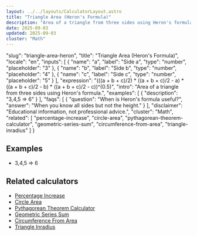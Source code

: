 ```yaml
---
layout: ../../layouts/CalculatorLayout.astro
title: "Triangle Area (Heron's Formula)"
description: "Area of a triangle from three sides using Heron's formula."
date: 2025-09-03
updated: 2025-09-03
cluster: "Math"
---
```


  "slug": "triangle-area-heron",
  "title": "Triangle Area (Heron's Formula)",
  "locale": "en",
  "inputs": [
    {
      "name": "a",
      "label": "Side a",
      "type": "number",
      "placeholder": "3"
    },
    {
      "name": "b",
      "label": "Side b",
      "type": "number",
      "placeholder": "4"
    },
    {
      "name": "c",
      "label": "Side c",
      "type": "number",
      "placeholder": "5"
    }
  ],
  "expression": "(((a + b + c)/2) * ((a + b + c)/2 - a) * ((a + b + c)/2 - b) * ((a + b + c)/2 - c))^(0.5)",
  "intro": "Area of a triangle from three sides using Heron's formula.",
  "examples": [
    {
      "description": "3,4,5 ⇒ 6"
    }
  ],
  "faqs": [
    {
      "question": "When is Heron's formula useful?",
      "answer": "When you know all sides but not the height."
    }
  ],
  "disclaimer": "Educational information, not professional advice.",
  "cluster": "Math",
  "related": [
    "percentage-increase",
    "circle-area",
    "pythagorean-theorem-calculator",
    "geometric-series-sum",
    "circumference-from-area",
    "triangle-inradius"
  ]
}

<Calculator schema={schema} />

## Examples

- 3,4,5 ⇒ 6

## Related calculators

- [Percentage Increase](/calculators/percentage-increase/)
- [Circle Area](/calculators/circle-area/)
- [Pythagorean Theorem Calculator](/calculators/pythagorean-theorem-calculator/)
- [Geometric Series Sum](/calculators/geometric-series-sum/)
- [Circumference From Area](/calculators/circumference-from-area/)
- [Triangle Inradius](/calculators/triangle-inradius/)

